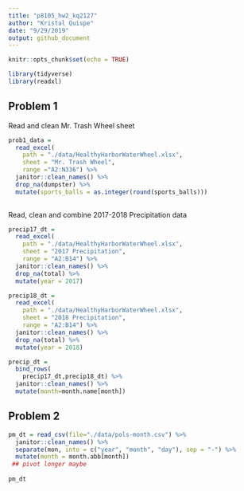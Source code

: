 ```yaml
---
title: "p8105_hw2_kq2127"
author: "Kristal Quispe"
date: "9/29/2019"
output: github_document
---
```



```r
knitr::opts_chunk$set(echo = TRUE)

library(tidyverse)
library(readxl)
```

## Problem 1

Read and clean Mr. Trash Wheel sheet

```r
prob1_data = 
  read_excel(
    path = "./data/HealthyHarborWaterWheel.xlsx",
    sheet = "Mr. Trash Wheel",
    range ="A2:N336") %>% 
  janitor::clean_names() %>% 
  drop_na(dumpster) %>% 
  mutate(sports_balls = as.integer(round(sports_balls)))
 
```

Read, clean and combine 2017-2018 Precipitation data

```r
precip17_dt = 
  read_excel(
    path = "./data/HealthyHarborWaterWheel.xlsx",
    sheet = "2017 Precipitation",
    range = "A2:B14") %>% 
  janitor::clean_names() %>% 
  drop_na(total) %>% 
  mutate(year = 2017)

precip18_dt = 
  read_excel(
    path = "./data/HealthyHarborWaterWheel.xlsx",
    sheet = "2018 Precipitation",
    range = "A2:B14") %>% 
  janitor::clean_names() %>% 
  drop_na(total) %>% 
  mutate(year = 2018)

precip_dt =
  bind_rows(
    precip17_dt,precip18_dt) %>%
  janitor::clean_names() %>% 
  mutate(month=month.name[month])
```

## Problem 2

```r
pm_dt = read_csv(file="./data/pols-month.csv") %>% 
  janitor::clean_names() %>% 
  separate(mon, into = c("year", "month", "day"), sep = "-") %>% 
  mutate(month = month.abb[month]) 
 ## pivot longer maybe 
    
pm_dt
```

